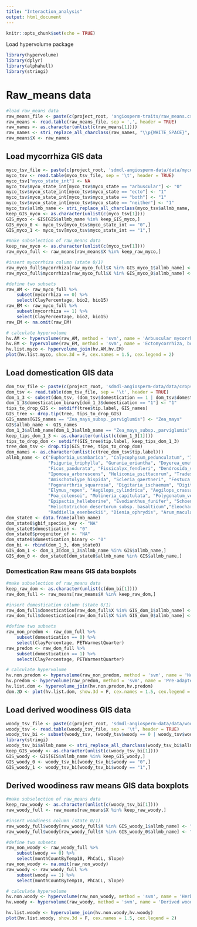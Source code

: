 ```yaml
---
title: "Interaction_analysis"
output: html_document
---
```


```r
knitr::opts_chunk$set(echo = TRUE)
```

Load hypervolume package
```r
library(hypervolume)
library(dplyr)
library(alphahull)
library(stringi)
```

# Raw_means data
```r
#load raw_means data
raw_means_file <- paste(c(project_root, 'angiosperm-traits/raw_means.csv'), collapse = '')
raw_means <- read.table(raw_means_file, sep = ',', header = TRUE)
raw_names <- as.character(unlist(c(raw_means[1])))
raw_names <- stri_replace_all_charclass(raw_names, "\\p{WHITE_SPACE}", "_")
raw_means$X <- raw_names
```

## Load mycorrhiza GIS data
```r
myco_tsv_file <- paste(c(project_root, 'sdmdl-angiosperm-data/data/myco_taxa.tsv'), collapse = '')
myco_tsv <- read.table(myco_tsv_file, sep = '\t', header = TRUE)
myco_tsv["myco_state_int"] <- NA
myco_tsv$myco_state_int[myco_tsv$myco_state == "arbuscular"] <- "0"
myco_tsv$myco_state_int[myco_tsv$myco_state == "ecto"] <- "1"
myco_tsv$myco_state_int[myco_tsv$myco_state == "both"] <- "1"
myco_tsv$myco_state_int[myco_tsv$myco_state == "neither"] <- "1"
myco_tsv$allmb_name <- stri_replace_all_charclass(myco_tsv$allmb_name, "\\p{WHITE_SPACE}", "_")
keep_GIS_myco <- as.character(unlist(c(myco_tsv[1]))) 
GIS_myco <- GIS[GIS$allmb_name %in% keep_GIS_myco,]
GIS_myco_0 <- myco_tsv[myco_tsv$myco_state_int == "0",]
GIS_myco_1 <- myco_tsv[myco_tsv$myco_state_int == "1",]
```

```r
#make subselection of raw_means data
keep_raw_myco <- as.character(unlist(c(myco_tsv[1])))
raw_myco_full <- raw_means[raw_means$X %in% keep_raw_myco,]

#insert mycorrhiza column (state 0/1)
raw_myco_full$mycorrhiza[raw_myco_full$X %in% GIS_myco_1$allmb_name] <- "1"
raw_myco_full$mycorrhiza[raw_myco_full$X %in% GIS_myco_0$allmb_name] <- "0"

#define two subsets
raw_AM <- raw_myco_full %>%
    subset(mycorrhiza == 0) %>%
    select(ClayPercentage, bio2, bio15) 
raw_EM <- raw_myco_full %>%
    subset(mycorrhiza == 1) %>%
    select(ClayPercentage, bio2, bio15) 
raw_EM <- na.omit(raw_EM)

# calculate hypervolume
hv.AM <- hypervolume(raw_AM, method = 'svm', name = 'Arbuscular mycorrhiza', svm.nu = 0.001)
hv.EM <- hypervolume(raw_EM, method = 'svm', name = 'Ectomycorrhiza, both, and neither',  svm.nu = 0.001)
hv.list.myco <- hypervolume_join(hv.AM,hv.EM)
plot(hv.list.myco, show.3d = F, cex.names = 1.5, cex.legend = 2)
```

## Load domestication GIS data
```r
dom_tsv_file <- paste(c(project_root, 'sdmdl-angiosperm-data/data/crops.tsv'), collapse = '')
dom_tsv <- read.table(dom_tsv_file, sep = '\t', header = TRUE)
dom_1_3 <- subset(dom_tsv, (dom_tsv$domestication == 1 | dom_tsv$domestication == 3))
dom_1_3$domestication_binary[dom_1_3$domestication == "1"] <- "1"
tips_to_drop_GIS <- setdiff(tree$tip.label, GIS_names)
GIS_tree <- drop.tip(tree, tips_to_drop_GIS)
GIS_names[GIS_names == "Zea_mays_subsp._parviglumis"] <- "Zea_mays"
GIS$allmb_name <- GIS_names
dom_1_3$allmb_name[dom_1_3$allmb_name == "Zea_mays_subsp._parviglumis"] <- "Zea_mays"
keep_tips_dom_1_3 <- as.character(unlist(c(dom_1_3[1]))) 
tips_to_drop_dom <- setdiff(GIS_tree$tip.label, keep_tips_dom_1_3)
tree_dom_tsv <- drop.tip(GIS_tree, tips_to_drop_dom)
dom_names <- as.character(unlist(c(tree_dom_tsv$tip.label)))
allmb_name <- c("Euphorbia_usambarica", "Calycophysum_pedunculatum", "Ibervillea_sonorae", 
                "Psiguria_triphylla", "Gurania_eriantha", "Doyerea_emetocathartica", 
                "Ficus_pandurata", "Fissicalyx_fendleri", "Dendrosida_sharpiana_subsp._pubescens", 
                "Ipomoea_arborescens", "Heliconia_psittacorum", "Tradescantia_zebrina", 
                "Amischotolype_hispida", "Scleria_gaertneri", "Festuca_arundinacea_subsp._orientalis", 
                "Pogonarthria_squarrosa", "Digitaria_ischaemum", "Digitaria_violascens", 
                "Elymus_repen", "Aegilops_cylindrica", "Aegilops_crassa", "Elymus_elongatus", 
                "Poa_colensoi", "Molineria_capitulata", "Polygonatum_verticillatum", 
                "Epipactis_helleborine", "Evodianthus_funifer", "Schoenoplectus_pungens_var._badius", 
                "Helictotrichon_desertorum_subsp._basalticum","Eleocharis_acutangula_subsp._breviseta",
                "Raddiella_esenbeckii", "Dienia_ophrydis", "Arum_maculatum", "Calla_palustris")
dom_state0 <- data.frame(allmb_name)
dom_state0$gbif_species_key <- "NA"
dom_state0$domestication <- "0"
dom_state0$progenitor_of <- "NA"
dom_state0$domestication_binary <- "0"
dom_bi <- rbind(dom_1_3, dom_state0)  
GIS_dom_1 <- dom_1_3[dom_1_3$allmb_name %in% GIS$allmb_name,]
GIS_dom_0 <- dom_state0[dom_state0$allmb_name %in% GIS$allmb_name,]
```

### Domestication Raw means GIS data boxplots
```r
#make subselection of raw_means data
keep_raw_dom <- as.character(unlist(c(dom_bi[1])))
raw_dom_full <- raw_means[raw_means$X %in% keep_raw_dom,]

#insert domestication column (state 0/1)
raw_dom_full$domestication[raw_dom_full$X %in% GIS_dom_1$allmb_name] <- "1"
raw_dom_full$domestication[raw_dom_full$X %in% GIS_dom_0$allmb_name] <- "0"

#define two subsets
raw_non_predom <- raw_dom_full %>%
    subset(domestication == 0) %>%
    select(ClayPercentage, PETWarmestQuarter)
raw_predom <- raw_dom_full %>%
    subset(domestication == 1) %>%
    select(ClayPercentage, PETWarmestQuarter) 

# calculate hypervolume
hv.non.predom <- hypervolume(raw_non_predom, method = 'svm', name = 'Non domesticated', svm.nu = 0.001)
hv.predom <- hypervolume(raw_predom, method = 'svm', name = 'Pre-adapted for domesticated',  svm.nu = 0.001)
hv.list.dom <- hypervolume_join(hv.non.predom,hv.predom)
dom.2D <- plot(hv.list.dom, show.3d = F, cex.names = 1.5, cex.legend = 2)
```

## Load derived woodiness GIS data
```r
woody_tsv_file <- paste(c(project_root, 'sdmdl-angiosperm-data/data/woody.tsv'), collapse = '')
woody_tsv <- read.table(woody_tsv_file, sep = '\t', header = TRUE)
woody_tsv_bi <- subset(woody_tsv, (woody_tsv$woody == 0 | woody_tsv$woody ==1))
library(stringi)
woody_tsv_bi$allmb_name <- stri_replace_all_charclass(woody_tsv_bi$allmb_name, "\\p{WHITE_SPACE}", "_")
keep_GIS_woody <- as.character(unlist(c(woody_tsv_bi[1])))
GIS_woody <- GIS[GIS$allmb_name %in% keep_GIS_woody,]
GIS_woody_0 <- woody_tsv_bi[woody_tsv_bi$woody == "0",]
GIS_woody_1 <- woody_tsv_bi[woody_tsv_bi$woody == "1",]
```

## Derived woodiness raw means GIS data boxplots
```r
#make subselection of raw_means data
keep_raw_woody <- as.character(unlist(c(woody_tsv_bi[1])))
raw_woody_full <- raw_means[raw_means$X %in% keep_raw_woody,]

#insert woodiness column (state 0/1)
raw_woody_full$woody[raw_woody_full$X %in% GIS_woody_1$allmb_name] <- "1"
raw_woody_full$woody[raw_woody_full$X %in% GIS_woody_0$allmb_name] <- "0"

#define two subsets
raw_non_woody <- raw_woody_full %>%
    subset(woody == 0) %>% 
    select(monthCountByTemp10, PhCaCL, Slope)
raw_non_woody <- na.omit(raw_non_woody)
raw_woody <- raw_woody_full %>%
    subset(woody == 1) %>%
    select(monthCountByTemp10, PhCaCL, Slope) 

# calculate hypervolume
hv.non.woody <- hypervolume(raw_non_woody, method = 'svm', name = 'Herbaceous', svm.nu = 0.001)
hv.woody <- hypervolume(raw_woody, method = 'svm', name = 'Derived woody',  svm.nu = 0.001)

hv.list.woody <- hypervolume_join(hv.non.woody,hv.woody)
plot(hv.list.woody, show.3d = F, cex.names = 1.5, cex.legend = 2)
```